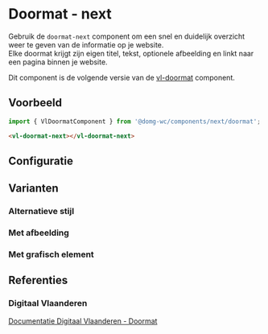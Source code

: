 
# Doormat - next

Gebruik de `doormat-next` component om een snel en duidelijk overzicht weer te geven van de informatie op je website.<br/>
Elke doormat krijgt zijn eigen titel, tekst, optionele afbeelding en linkt naar een pagina binnen je website.

Dit component is de volgende versie van de [vl-doormat](/docs/elements-doormat--documentatie) component.

## Voorbeeld

```js
import { VlDoormatComponent } from '@domg-wc/components/next/doormat';
```

```html
<vl-doormat-next></vl-doormat-next>
```

<Canvas of={VlDoormatStories.DoormatDefault} />

## Configuratie

<ArgTypes of={VlDoormatStories.DoormatDefault} />

## Varianten

### Alternatieve stijl

<Canvas of={VlDoormatStories.DoormatAlt} />

### Met afbeelding

<Canvas of={VlDoormatStories.DoormatImage} />

### Met grafisch element

<Canvas of={VlDoormatStories.DoormatGraphic} />

## Referenties

### Digitaal Vlaanderen

[Documentatie Digitaal Vlaanderen - Doormat](https://overheid.vlaanderen.be/webuniversum/v3/documentation/components/vl-ui-doormat)
